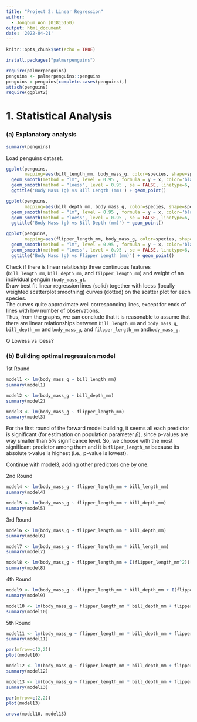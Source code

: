 ---
title: "Project 2: Linear Regression"
author:
  - Jongbum Won (01815150)
output: html_document
date: '2022-04-21'
---

```{r setup, include=FALSE}
knitr::opts_chunk$set(echo = TRUE)
```

```{r}
install.packages("palmerpenguins")
```

```{r}
require(palmerpenguins)
penguins <- palmerpenguins::penguins
penguins = penguins[complete.cases(penguins),]
attach(penguins)
require(ggplot2)

```

# **1. Statistical Analysis**
### (a) Explanatory analysis
```{r}
summary(penguins)
```
Load penguins dataset.

```{r}
ggplot(penguins, 
       mapping=aes(bill_length_mm, body_mass_g, color=species, shape=species)) + 
  geom_smooth(method = "lm", level = 0.95 , formula = y ~ x, color='black', size = 0.7) +
  geom_smooth(method = "loess", level = 0.95 , se = FALSE, linetype=6, formula = y ~ x, size=0.5, color='black') +
  ggtitle('Body Mass (g) vs Bill Length (mm)') + geom_point()

ggplot(penguins, 
       mapping=aes(bill_depth_mm, body_mass_g, color=species, shape=species)) + 
  geom_smooth(method = "lm", level = 0.95 , formula = y ~ x, color='black', size = 0.7) +
  geom_smooth(method = "loess", level = 0.95 , se = FALSE, linetype=6, formula = y ~ x, size=0.5, color='black') +
  ggtitle('Body Mass (g) vs Bill Depth (mm)') + geom_point()

ggplot(penguins, 
       mapping=aes(flipper_length_mm, body_mass_g, color=species, shape=species)) + 
  geom_smooth(method = "lm", level = 0.95 , formula = y ~ x, color='black', size = 0.7) +
  geom_smooth(method = "loess", level = 0.95 , se = FALSE, linetype=6, formula = y ~ x, size=0.5, color='black') +
  ggtitle('Body Mass (g) vs Flipper Length (mm)') + geom_point()

```

Check if there is linear relatioship three continuous features (`bill_length_mm`, `bill_depth_mm`, and `filpper_length_mm`) and weight of an individual penguin (`body_mass_g`).  
Draw best fit linear regression lines (solid) together with loess (locally weighted scatterplot smoothing) curves (dotted) on the scatter plot for each species.  
The curves quite approximate well corresponding lines, except for ends of lines with low number of observations.  
Thus, from the graphs, we can conclude that it is reasonable to assume that there are linear relationships between `bill_length_mm` and `body_mass_g`, `bill_depth_mm` and `body_mass_g`, and `filpper_length_mm` and`body_mass_g`.  

Q Lowess vs loess? 

### (b) Building optimal regression model
1st Round
```{r}
model1 <- lm(body_mass_g ~ bill_length_mm) 
summary(model1)
```

```{r}
model2 <- lm(body_mass_g ~ bill_depth_mm) 
summary(model2)
```

```{r}
model3 <- lm(body_mass_g ~ flipper_length_mm) 
summary(model3)
```
For the first round of the forward model building, it seems all each predictor is significant (for estimation on population parameter $\beta$), since p-values are way smaller than 5% significance level. So, we choose with the most significant predictor among them and it is `fliper_length_mm` because its absolute t-value is highest (i.e., p-value is lowest).

Continue with model3, adding other predictors one by one.

2nd Round
```{r}
model4 <- lm(body_mass_g ~ flipper_length_mm + bill_length_mm)
summary(model4)
```

```{r}
model5 <- lm(body_mass_g ~ flipper_length_mm + bill_depth_mm)
summary(model5)
```

3rd Round
```{r}
model6 <- lm(body_mass_g ~ flipper_length_mm * bill_depth_mm)
summary(model6)
```

```{r}
model7 <- lm(body_mass_g ~ flipper_length_mm * bill_length_mm)
summary(model7)
```

```{r}
model8 <- lm(body_mass_g ~ flipper_length_mm + I(flipper_length_mm^2))
summary(model8)
```

4th Round
```{r}
model9 <- lm(body_mass_g ~ flipper_length_mm * bill_depth_mm + I(flipper_length_mm^2))
summary(model9)
```

```{r}
model10 <- lm(body_mass_g ~ flipper_length_mm * bill_depth_mm + flipper_length_mm * bill_length_mm)
summary(model10)
```

5th Round
```{r}
model11 <- lm(body_mass_g ~ flipper_length_mm * bill_depth_mm + flipper_length_mm * bill_length_mm + I(flipper_length_mm^2))
summary(model11)
```

```{r, echo=TRUE}
par(mfrow=c(2,2))
plot(model10)
```

```{r, echo=TRUE}
model12 <- lm(body_mass_g ~ flipper_length_mm * bill_depth_mm + flipper_length_mm * bill_length_mm + factor(species) + factor(sex) + factor(island))
summary(model12)
```

```{r, echo=TRUE}
model13 <- lm(body_mass_g ~ flipper_length_mm * bill_depth_mm + flipper_length_mm * bill_length_mm + factor(species) + factor(sex))
summary(model13)
```

```{r, echo=TRUE}
par(mfrow=c(2,2))
plot(model13)
```

```{r, echo=TRUE}
anova(model10, model13)
```